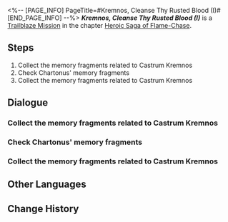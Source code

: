 <%-- [PAGE_INFO]
PageTitle=#Kremnos, Cleanse Thy Rusted Blood (I)#
[END_PAGE_INFO] --%>
{{Stub|Dialogue.}}
{{Mission Infobox
|id            = 1040108
|title         = 
|image         = <!--Mission Kremnos, Cleanse Thy Rusted Blood (I).png-->
|type          = Trailblaze
|event_name    = 
|chapter       = Heroic Saga of Flame-Chase
|requirements  = [[Trailblaze Mission]] ''[[Night Veil, Shroud the Silent Past]]'' completed
|summary       = After returning from the Abyss, you split into two teams once again. Phainon and Dan Heng head to assist the battle-worn Mydei, while you plan to harness Oronyx's power to gather the memory fragments. Once this is done, the goal is to open a way into Castrum Kremnos' past, where everyone would join forces with Castorice to destroy Nikador's undying body.
|characters    = Trailblazer
|startLocation = [[<!--starting world-->]] - [[<!--starting area-->]]
|world         = <!--starting world-->
|area          = <!--starting area-->
|prev          = Night Veil, Shroud the Silent Past
|next          = A Cleansing of Gold
|rewards       = Trailblaze EXP*200; Stellar Jade*30; Traveler's Guide*3; Celestial Ambrosia*40; Wheel of Fate*1 { text = ''Wheel of Fate'' }; Credit*30,000
}}
'''''Kremnos, Cleanse Thy Rusted Blood (I)''''' is a [[Trailblaze Mission]] in the chapter [[Heroic Saga of Flame-Chase]].

==Steps==
# Collect the memory fragments related to Castrum Kremnos
# Check Chartonus' memory fragments
# Collect the memory fragments related to Castrum Kremnos

<!--
==Gameplay Notes==

--><!--
==Trial Character==

-->
==Dialogue==
{{Stub Dialogue}}
===Collect the memory fragments related to Castrum Kremnos{{subst:void|<!--104010801-->}}===
{{Mission Description|type=trailblaze|location=<!--to be added-->|After returning from the Abyss, we split into two groups once again. Phainon and I headed to assist Mydei, who has been locked in his deadly battle for a long time, while (Trailblazer) harnessed their power granted by Oronyx to gather the memory fragments, find a way to journey into Castrum Kremnos' past, and deal with Nikador's immortal body with Castorice.}}
{{Dialogue Start}}
:{{tx}}
{{Mission Description|type=trailblaze|location=<!--to be added-->|update|After returning from the Abyss, we split into two groups. Phainon and I headed to assist the battle-worn Mydei, while (Trailblazer) planned to harness Oronyx's power to gather the memory fragments. Once this was done, we would devise a plan to journey into Castrum Kremnos' past, where we would join forces with Castorice to destroy Nikador's immortal body.}}
{{Mission Description|type=trailblaze|location=<!--to be added-->|update|After returning from the Abyss, we split into two groups once again. Phainon and I headed to assist Mydei, who has been locked in his deadly battle for a long time, while (Trailblazer) harnessed their power granted by Oronyx to gather the memory fragments, find a way to journey into Castrum Kremnos' past, and deal with Nikador's immortal body with Castorice.}}
{{Dialogue End}}

===Check Chartonus' memory fragments{{subst:void|<!--104010808-->}}===
{{Dialogue Start}}
:{{tx}}
{{Dialogue End}}

===Collect the memory fragments related to Castrum Kremnos{{subst:void|<!--104010809-->}}===
{{Dialogue Start}}
:{{tx}}
{{Dialogue End}}

==Other Languages==
{{Other Languages
|en   = Kremnos, Cleanse Thy Rusted Blood (I)
|zhs  = 悬锋啊，请涤去你的血锈•上
|zht  = 懸鋒啊，請滌去你的血鏽•上
|ja   = クレムノスよ、錆びる血を拭え・上
|ko   = 크렘노스여, 그대의 녹슨 피를 씻어내라•상
|es   = Kremnos, limpia tu sangre oxidada&nbsp;I
|fr   = Acrokopis, purifie ton sacrifice (I)
|ru   = О Кремнос, смой ржавчину крови I
|th   = Kremnos เอ๋ย จงชะล้างโลหิตสนิมของตน (I)
|vi   = Kremnos, Xin Hãy Gột Rửa Gỉ Máu Của Ngươi (I)
|de   = Kremnos, bereinige dein rostiges Blut (I)
|id   = Kremnos, Bersihkan Darahmu yang Berkarat 1
|pt   = Kremnos, Purifica Teu Sangue Enferrujado (I)
}}

==Change History==
{{Change History|3.0}}

